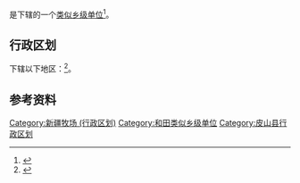 {{中国乡级行政区|65/32/23/400/000}}
'''{{PAGENAMEBASE}}'''是{{PRC admin/fullname|65/32/23/400/000|3}}下辖的一个[[类似乡级单位|类似乡级单位]]<ref>{{PRC admin/ref sgc|{{PRC admin/parent|65/32/23/400/000}}}}</ref>。

== 行政区划 ==

{{PAGENAMEBASE}}下辖以下地区：<ref>{{PRC admin/ref sgc|65/32/23/400/000}}</ref>{{PRC admin/children|65/32/23/400/000}}。

== 参考资料 ==

{{reflist}}

{{皮山县行政区划}}
{{新疆行政区划小作品}}

[[Category:新疆牧场_(行政区划)|Category:新疆牧场 (行政区划)]]
[[Category:和田类似乡级单位|Category:和田类似乡级单位]]
[[Category:皮山县行政区划|Category:皮山县行政区划]]